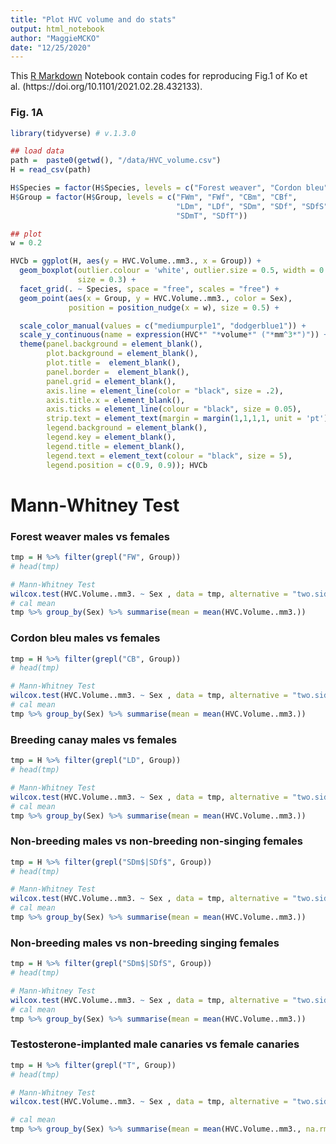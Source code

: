 ```yaml
---
title: "Plot HVC volume and do stats"
output: html_notebook
author: "MaggieMCKO"
date: "12/25/2020"
---
```


This [R Markdown](http://rmarkdown.rstudio.com) Notebook contain codes for reproducing Fig.1 of Ko et al. (https://doi.org/10.1101/2021.02.28.432133).

### Fig. 1A
```r
library(tidyverse) # v.1.3.0

## load data
path =  paste0(getwd(), "/data/HVC_volume.csv")
H = read_csv(path)

H$Species = factor(H$Species, levels = c("Forest weaver", "Cordon bleu", "Canary"))
H$Group = factor(H$Group, levels = c("FWm", "FWf", "CBm", "CBf", 
                                     "LDm", "LDf", "SDm", "SDf", "SDfS", 
                                     "SDmT", "SDfT"))

## plot
w = 0.2

HVCb = ggplot(H, aes(y = HVC.Volume..mm3., x = Group)) + 
  geom_boxplot(outlier.colour = 'white', outlier.size = 0.5, width = 0.2,
               size = 0.3) +
  facet_grid(. ~ Species, space = "free", scales = "free") +
  geom_point(aes(x = Group, y = HVC.Volume..mm3., color = Sex),
             position = position_nudge(x = w), size = 0.5) +

  scale_color_manual(values = c("mediumpurple1", "dodgerblue1")) +
  scale_y_continuous(name = expression(HVC*" "*volume*" ("*mm^3*")")) +
  theme(panel.background = element_blank(),
        plot.background = element_blank(), 
        plot.title =  element_blank(), 
        panel.border =  element_blank(), 
        panel.grid = element_blank(),
        axis.line = element_line(color = "black", size = .2),
        axis.title.x = element_blank(),
        axis.ticks = element_line(colour = "black", size = 0.05),
        strip.text = element_text(margin = margin(1,1,1,1, unit = 'pt') ),
        legend.background = element_blank(),
        legend.key = element_blank(),
        legend.title = element_blank(),
        legend.text = element_text(colour = "black", size = 5),
        legend.position = c(0.9, 0.9)); HVCb

```

# Mann-Whitney Test
### Forest weaver males vs females
```r
tmp = H %>% filter(grepl("FW", Group))
# head(tmp)

# Mann-Whitney Test
wilcox.test(HVC.Volume..mm3. ~ Sex , data = tmp, alternative = "two.sided") 
# cal mean 
tmp %>% group_by(Sex) %>% summarise(mean = mean(HVC.Volume..mm3.))

```
### Cordon bleu males vs females
```r
tmp = H %>% filter(grepl("CB", Group))
# head(tmp)

# Mann-Whitney Test
wilcox.test(HVC.Volume..mm3. ~ Sex , data = tmp, alternative = "two.sided") 
# cal mean 
tmp %>% group_by(Sex) %>% summarise(mean = mean(HVC.Volume..mm3.))

```

### Breeding canay males vs females
```r
tmp = H %>% filter(grepl("LD", Group))
# head(tmp)

# Mann-Whitney Test
wilcox.test(HVC.Volume..mm3. ~ Sex , data = tmp, alternative = "two.sided") 
# cal mean 
tmp %>% group_by(Sex) %>% summarise(mean = mean(HVC.Volume..mm3.))
```

### Non-breeding males vs non-breeding non-singing females
```r
tmp = H %>% filter(grepl("SDm$|SDf$", Group))
# head(tmp)

# Mann-Whitney Test
wilcox.test(HVC.Volume..mm3. ~ Sex , data = tmp, alternative = "two.sided") 
# cal mean 
tmp %>% group_by(Sex) %>% summarise(mean = mean(HVC.Volume..mm3.))
```

### Non-breeding males vs non-breeding singing females
```r
tmp = H %>% filter(grepl("SDm$|SDfS", Group))
# head(tmp)

# Mann-Whitney Test
wilcox.test(HVC.Volume..mm3. ~ Sex , data = tmp, alternative = "two.sided") 
# cal mean 
tmp %>% group_by(Sex) %>% summarise(mean = mean(HVC.Volume..mm3.))
```
### Testosterone-implanted male canaries vs female canaries
```r
tmp = H %>% filter(grepl("T", Group))
# head(tmp)

# Mann-Whitney Test
wilcox.test(HVC.Volume..mm3. ~ Sex , data = tmp, alternative = "two.sided") 

# cal mean
tmp %>% group_by(Sex) %>% summarise(mean = mean(HVC.Volume..mm3., na.rm = T))
```